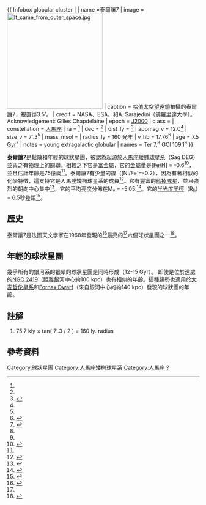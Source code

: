 {{ Infobox globular cluster |
| name =泰爾讓7
| image = [[Image:It_came_from_outer_space.jpg|250px]]
| caption = [[哈伯太空望遠鏡|哈伯太空望遠鏡]]拍攝的泰爾讓7，視直徑3.5’。
| credit = NASA、ESA、和A. Sarajedini（佛羅里達大學）。Acknowledgement: Gilles Chapdelaine
| epoch = [[曆元_(天文學)#儒略年和J2000|J2000]]
| class = 
| constellation = [[人馬座|人馬座]]
| ra = {{RA|19|17|43.92}}<ref name=aj140_6_1830/>
| dec = {{DEC|-34|39|27.8}}<ref name=aj140_6_1830/>
| dist_ly = {{Convert|75.7|kly|kpc|abbr=on|lk=on}}<ref name="seds">{{citation
 |title       = Terzan 7 @ seds
 |url         = http://www.seds.org/~spider/spider/MWGC/ter07.html
 |deadurl     = yes
 |archiveurl  = https://web.archive.org/web/20021024065203/http://www.seds.org/~spider/spider/MWGC/ter07.html
 |archivedate = 2002-10-24
}}</ref>
| appmag_v = 12.0<ref name="seds" />
| size_v = 7′.3<ref name="seds" />
| mass_msol = 
| radius_ly = 160 [[光年|光年]]{{Ref_label|A|a|none}}
| v_hb = 17.76<ref name="Wilson1995">{{citation
 | last1 = Wilson
 | first1 = Barbara
 | date = July 2, 1995
 | title = Obscure Globulars
 | url = http://www.astronomy-mall.com/Adventures.In.Deep.Space/obscure.htm
 | accessdate = 2016-01-23
 | archive-date = 2016-01-13
 | archive-url = https://web.archive.org/web/20160113083717/http://www.astronomy-mall.com/Adventures.In.Deep.Space/obscure.htm
 | dead-url = no
 }}</ref>
| age = [[1_E17_s|7.5 Gyr]]<ref name="Geisleretal2007">{{citation
 | last1 = Geisler
 | first1 = Doug
 | last2 = Wallerstein
 | first2 = George
 | last3 = Smith
 | first3 = Verne V.
 | last4 = Casetti-Dinescu
 | first4 = Dana I.
 | title = Chemical Abundances and Kinematics in Globular Clusters and Local Group Dwarf Galaxies and Their Implications for Formation Theories of the Galactic Halo
 
 | date = September 2007
 | journal = The Publications of the Astronomical Society of the Pacific
 | volume = 119
 | issue = 859
 | pages = 939–961
 | bibcode = 2007PASP..119..939G
 | doi = 10.1086/521990
|arxiv = 0708.0570 }}</ref>
| notes = young extragalactic globular
| names = Ter 7,<ref name="Geisleretal2007" /> GCl 109.1<ref name="simbad" />
}}

'''泰爾讓7'''是鬆散和年輕的球狀星團，被認為起源於[[人馬座矮椭球星系|人馬座矮椭球星系]]（Sag DEG）並與之有物理上的關聯。相較之下它是[[金屬量|富金屬]]，它的[[金屬量|金屬量]]是<nowiki>[</nowiki>[[Iron|Fe]]/[[Hydrogen|H]]] = -0.6<ref name ="Sbordoneetal2005">{{citation
 | last1 = Sbordone
 | first1 = L.
 | last2 = Bonifacio
 | first2 = P.
 | last3 = Marconi
 | first3 = G.
 | last4 = Buonanno
 | first4 = R.
 | last5 = Zaggia
 | first5 = S.
 | title = Family ties: Abundances in Terzan 7, a Sgr dSph globular cluster
 | date = July 3, 2005
 | journal = Astronomy and Astrophysics
 | volume = 437
 | issue = 3
 | pages = 905–910
 | bibcode = 2005A&A...437..905S
 | doi = 10.1051/0004-6361:20042315
|arxiv = astro-ph/0505307 }}</ref>，並且估計年齡是75億歲<ref name="Geisleretal2007" />。泰爾讓7有少量的[[鎳|鎳]]（[Ni/Fe]=-0.2），因為有著相似的化學特徵，這支持它是人馬座矮椭球星系的成員<ref name ="Sbordoneetal2004">{{citation
 | last1 = Sbordone
 | first1 = L.
 | last2 = Bonifacio
 | first2 = P.
 | last3 = Marconi
 | first3 = G.
 | last4 = Buonanno
 | first4 = R.
 | date = 2004
 | title = Chemical abundances in Terzan 7
 | journal = Memorie della Societa Astronomica Italiana
 | volume = 75
 | page = 396
 | bibcode = 2004MmSAI..75..396S
}}</ref>。它有豐富的[[藍掉隊星|藍掉隊星]]，並且強烈的朝向中心集中<ref name="Heldetal2001">{{citation
 | last1 = Held
 | first1 = Enrico V.
 | last2 = Rosenberg
 | first2 = Alfred
 | last3 = Saviane
 | first3 = Ivo
 | last4 = Momany
 | first4 = Yazan
 | title = The Globular Cluster Terzan 7 in the Sagittarius Dwarf Spheroidal Galaxy
 | journal = Astronomical Society of the Pacific
 | location = Pucon, Chile
 | date = March 12–16, 2001
 | editor1-first = D.
 | editor2-last = Grebel
 | editor2-first = E.K.
 | editor3-last = Minniti
 | editor3-first = D.
 | publication-date = 2002
 | publication-place = San Francisco
 | page = 165
 | bibcode = 2002IAUS..207..165H
 | editor-last = Geisler
}}</ref>。它的平均亮度分佈在M<sub>v</sub> = -5.05.<ref name="Bergh2007">{{citation
 | last1 = van den Bergh
 | first1 = Sidney
 | authorlink1 = Sidney van den Bergh
 
 | date = July 2007
 | title = The Luminosity Distribution of Globular Clusters in Dwarf Galaxies
 | journal = The Astronomical Journal
 | volume = 134
 | issue = 1
 | pages = 344–345
 | bibcode = 2007AJ....134..344V
 | doi = 10.1086/518868
|arxiv = 0704.2226 }}</ref>。它的[[有效半徑|半光度半徑]]（R<sub>h</sub>）= 6.5秒差距<ref name="Bergh2000">{{citation
 | last1 = van den Bergh
 | first1 = Sidney
 | authorlink1 = Sidney van den Bergh
 | title = Young Globular Clusters and Dwarf Spheroidals
 
 | date = February 2000
 | journal = The Astrophysical Journal
 | volume = 530
 | issue = 2
 | pages = 777–782
 | bibcode = 2000ApJ...530..777V
 | doi = 10.1086/308413
|arxiv = astro-ph/9910243 }}</ref>。

== 歷史 ==
泰爾讓7是法國天文學家{{link-en|阿戈普·泰爾讓|Agop Terzan}}在1968年發現的<ref name="Terzan1968">{{citation
 | last1 = Terzan
 | first1 = Agop
 | date = 1968
 | title = Six nouveaux amas stellaires (Terzan 3-8) dans la region DU centre de la Voie lactee et les constellations DU Scorpion et DU Sagittaire
 | journal = C.R. Acad. Sci.
 | issue = Ser. B
 | volume = 267
 | pages = 1245–1248
 | bibcode = 1968CRASB.267.1245T
}}</ref>最亮的<ref name="skyandtelescope2000" />六個球狀星團之一<ref name="skyandtelescope2000">{{citation
 | title = 
 | last1 = Gottlieb
 | first1 = Steve
 | journal = Sky and Telescope
 | volume = 100
 | issue = 2
 | issn = 00376604
 | page = 112
 | date = August 1, 2000
}}</ref>。

== 年輕的球狀星團 ==
幾乎所有的銀河系的银晕的球狀星團是同時形成（12-15 Gyr）。 即使是位於遠處的[[NGC_2419|NGC 2419]]（距離銀河中心約100 kpc）也有相似的年齡。這種趨勢也適用於[[大麦哲伦星系|大麦哲伦星系]]和[[Fornax_Dwarf|Fornax Dwarf]]（來自銀河中心的約140 kpc）發現的球狀團的年齡。

== 註解 ==
{{refbegin}}
<ol type="a">
<li>{{Note_label|A|a|none}}75.7 kly × tan( 7′.3 / 2 ) = 160 ly. radius</li>
</ol>
{{refend}}

== 參考資料 ==
{{Reflist|30em|refs=

<ref name=aj140_6_1830>{{citation | display-authors=1 | last1=Goldsbury | first1=Ryan | last2=Richer | first2=Harvey B. | last3=Anderson | first3=Jay | last4=Dotter | first4=Aaron | last5=Sarajedini | first5=Ata | last6=Woodley | first6=Kristin | title=The ACS Survey of Galactic Globular Clusters. X. New Determinations of Centers for 65 Clusters | journal=The Astronomical Journal | volume=140 | issue=6 | pages=1830–1837 |date=December 2010 | doi=10.1088/0004-6256/140/6/1830 | bibcode=2010AJ....140.1830G | postscript=. |arxiv = 1008.2755 }}</ref>

<ref name="simbad">{{cite web
 | title=SIMBAD Astronomical Object Database
 | work=Results for Terzan 7
 | url=http://simbad.u-strasbg.fr/Simbad
 | accessdate=2008-01-27
 | archive-date=2020-05-17
 | archive-url=https://web.archive.org/web/20200517003937/http://simbad.u-strasbg.fr/simbad/
 | dead-url=no
 }}</ref>

}}

{{sky|19|17|43.5|-|34|39|27|75700}}

{{银河}}

{{DEFAULTSORT:Terzan 07}}
[[Category:球狀星團|Category:球狀星團]]
[[Category:人馬座矮椭球星系|Category:人馬座矮椭球星系]]
[[Category:人馬座|Category:人馬座]]
[[Category:1968年發現的天體|?]]